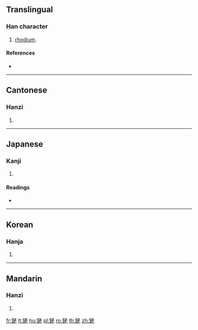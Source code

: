{{character info/new}}
{{also|铑}}
==Translingual==

===Han character===
{{Han char|rn=167|rad=金|as=06|sn=14|four=84111|canj=CJKP}}

# [[rhodium]].

====References====
* {{Han ref|kx=1305.170|dkj=40394|hdz=64193.150|uh=92A0|ud=37536|bh=E47B|bd=58491}}

----

==Cantonese==

===Hanzi===
{{yue-hanzi|jyut=|y=lou5|sim=铑}}

# {{defn|lang=yue|sort=金06}}

----

==Japanese==

===Kanji===
{{ja-kanji|grade=|rs=金06}}

# {{defn|lang=ja|sort=金06}}

====Readings====
* {{ja-readings|on=[[ろう]] (rō)|kun=[[ろじうむ]] (rojiumu)|nanori=}}

----

==Korean==

===Hanja===
{{ko-hanja|hangeul=로|eumhun=|rv=ro|mr=ro|y=lo}}

# {{defn|lang=ko|sort=金06}}

----

==Mandarin==

===Hanzi===
{{cmn-hanzi|sim=铑|pin=[[lǎo]] ([[lao3]])|wg=lao<sup>3</sup>}}

# {{defn|lang=cmn|sort=金06}}

[[fr:銠]]
[[lt:銠]]
[[hu:銠]]
[[pl:銠]]
[[ro:銠]]
[[th:銠]]
[[zh:銠]]
